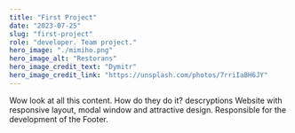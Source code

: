 ```yaml
---
title: "First Project"
date: "2023-07-25"
slug: "first-project"
role: "developer. Team project."
hero_image: "./mimiho.png"
hero_image_alt: "Restorans"
hero_image_credit_text: "Dymitr"
hero_image_credit_link: "https://unsplash.com/photos/7rriIaBH6JY"
---
```


Wow look at all this content. How do they do it?
descryptions Website with responsive layout, modal window and attractive design. 
Responsible for the development of the Footer.
